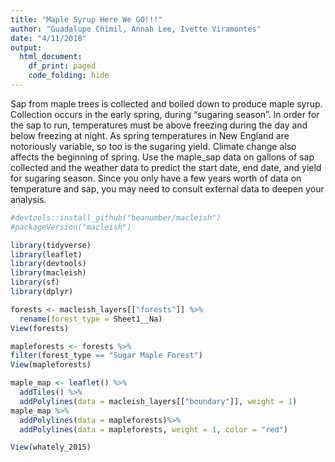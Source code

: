 ```yaml
---
title: "Maple Syrup Here We GO!!!"
author: "Guadalupe Chimil, Annah Lee, Ivette Viramontes"
date: "4/11/2018"
output:
  html_document:
    df_print: paged   
    code_folding: hide 
---  
```

Sap from maple trees is collected and boiled down to produce maple syrup. Collection occurs in the early spring, during “sugaring season”. In order for the sap to run, temperatures must be above freezing during the day and below freezing at night. As spring temperatures in New England are notoriously variable, so too is the sugaring yield. Climate change also affects the beginning of spring. Use the maple_sap data on gallons of sap collected and the weather data to predict the start date, end date, and yield for sugaring season. Since you only have a few years worth of data on temperature and sap, you may need to consult external data to deepen your analysis.

```r
#devtools::install_github("beanumber/macleish")
#packageVersion("macleish")  

library(tidyverse) 
library(leaflet) 
library(devtools)  
library(macleish)  
library(sf) 
library(dplyr) 

forests <- macleish_layers[["forests"]] %>%
  rename(forest_type = Sheet1__Na)
View(forests) 

mapleforests <- forests %>%
filter(forest_type == "Sugar Maple Forest")
View(mapleforests)

maple_map <- leaflet() %>%
  addTiles() %>%
  addPolylines(data = macleish_layers[["boundary"]], weight = 1)
maple_map %>%
  addPolylines(data = mapleforests)%>%
  addPolylines(data = mapleforests, weight = 1, color = "red")  

View(whately_2015) 
```
